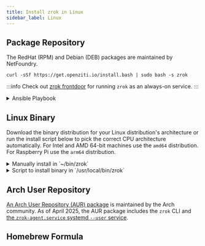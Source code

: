 ```yaml
---
title: Install zrok in Linux
sidebar_label: Linux
---
```



## Package Repository

The RedHat (RPM) and Debian (DEB) packages are maintained by NetFoundry.

```text
curl -sSf https://get.openziti.io/install.bash | sudo bash -s zrok
```

:::info
Check out [zrok frontdoor](/guides/frontdoor.mdx?os=Linux) for running `zrok` as an always-on service.
:::

<Details>
<summary>Ansible Playbook</summary>

<ConcatenateYamlSnippets
  title="Set up package repository and install zrok">
{AnsibleRepoSetup}
{`
- name: Install zrok package
  gather_facts: false
  hosts: all 
  become: true
  tasks:
  - name: Install zrok
    ansible.builtin.package:
      name: zrok
      state: present
`}
</ConcatenateYamlSnippets>

</Details>

## Linux Binary

<AssetsProvider>
  <div className={styles.downloadContainer}>
    <DownloadCard
      osName="Linux"
      osLogo="/img/logo-linux.svg"
    />
  </div>
</AssetsProvider>

Download the binary distribution for your Linux distribution's architecture or run the install script below to pick the correct CPU architecture automatically. For Intel and AMD 64-bit machines use the `amd64` distribution. For Raspberry Pi use the `arm64` distribution.

<Details>
<summary>Manually install in `~/bin/zrok`</summary>

1. Unarchive the distribution in a temporary directory.

    ```text
    mkdir /tmp/zrok && tar -xf ./zrok*linux*.tar.gz -C /tmp/zrok
    ```

1. Install the `zrok` executable.

    ```text
    mkdir -p ~/bin && install /tmp/zrok/zrok ~/bin/
    ```

1. Add `~/bin` to your shell's executable search path. Optionally add this to your ~/.zshenv to persist the change.

    ```text
    PATH=~/bin:$PATH
    ```

1. With the `zrok` executable in your path, you can then execute the `zrok` command from your shell:

    ```text
    zrok version
    ```

    ```buttonless title="Output"
                   _    
     _____ __ ___ | | __
    |_  / '__/ _ \| |/ /
     / /| | | (_) |   < 
    /___|_|  \___/|_|\_\
    
    v1.0.0 [c889005]
    ```

</Details>

<Details>
<summary>Script to install binary in `/usr/local/bin/zrok`</summary>

This script auto-selects the correct architecture and may be helpful for Raspberry Pi users.

```text
cd $(mktemp -d);

ZROK_VERSION=$(
  curl -sSf https://api.github.com/repos/openziti/zrok/releases/latest \
  | jq -r '.tag_name'
);

case $(uname -m) in
  x86_64)         GOXARCH=amd64
  ;;
  aarch64|arm64)  GOXARCH=arm64
  ;;
  arm*)           GOXARCH=armv7
  ;;
  *)              echo "ERROR: unknown arch '$(uname -m)'" >&2
                  exit 1
  ;;
esac;

curl -sSfL \
  "https://github.com/openziti/zrok/releases/download/${ZROK_VERSION}/zrok_${ZROK_VERSION#v}_linux_${GOXARCH}.tar.gz" \
  | tar -xz -f -;

sudo install -o root -g root ./zrok /usr/local/bin/;

zrok version;
```

</Details>

## Arch User Repository

[An Arch User Repository (AUR) package](https://aur.archlinux.org/packages/zrok-bin) is maintained by the Arch community. As of April 2025, the AUR package includes the `zrok` CLI and [the `zrok-agent.service` systemd `--user` service](/guides/agent/linux-service.mdx).

## Homebrew Formula

<Homebrew />
